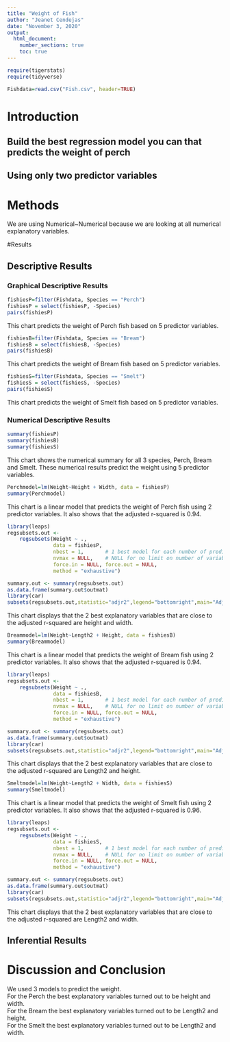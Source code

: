 ```yaml
---
title: "Weight of Fish"
author: "Jeanet Cendejas"
date: "November 3, 2020"
output: 
  html_document:
    number_sections: true
    toc: true
---
```



```r
require(tigerstats)
require(tidyverse)
```

```r
Fishdata=read.csv("Fish.csv", header=TRUE)
```


# Introduction

<!--In this section you explain what you are trying to show.  Where did the data come from?  What is the research or other question you are trying to answer?!-->

## Build the best regression model you can that predicts the weight of perch
## Using only two predictor variables  


# Methods

<!--Decide on your methods:  use "variable analysis" or other appropriate descriptors.  Make sure to choose at least one graphical method and at least one numerical method.!-->

We are using Numerical~Numerical because we are looking at all numerical explanatory variables.  

#Results

<!--Divide this section into two sub-sections:  One for your descriptive  results and one for your inferential results.!-->

## Descriptive Results

### Graphical Descriptive Results

```r
fishiesP=filter(Fishdata, Species == "Perch")
fishiesP = select(fishiesP, -Species)
pairs(fishiesP)
```

This chart predicts the weight of Perch fish based on 5 predictor variables.  

```r
fishiesB=filter(Fishdata, Species == "Bream")
fishiesB = select(fishiesB, -Species)
pairs(fishiesB)
```

This chart predicts the weight of Bream fish based on 5 predictor variables.  

```r
fishiesS=filter(Fishdata, Species == "Smelt")
fishiesS = select(fishiesS, -Species)
pairs(fishiesS)
```

This chart predicts the weight of Smelt fish based on 5 predictor variables.  

<!--Graphical results here.  Make sure to show your code.  Provide appropriate labels for axes, giving units if possible, and provide a good title for the graph, too.  Use the graphical results to describe the patterns if any that exist in the data as focused toward the research question!-->


### Numerical Descriptive Results

```r
summary(fishiesP)
summary(fishiesB)
summary(fishiesS)
```

This chart shows the numerical summary for all 3 species, Perch, Bream and Smelt. These numerical results predict the weight using 5 predictor variables.  

<!--Numerical results go here. Use the numerical results to describe the patterns if any that exist in the data as focused toward the research question!-->

```r
Perchmodel=lm(Weight~Height + Width, data = fishiesP)
summary(Perchmodel)
```

This chart is a linear model that predicts the weight of Perch fish using 2 predictor variables. It also shows that the adjusted r-squared is 0.94.  

```r
library(leaps)
regsubsets.out <-
    regsubsets(Weight ~ .,
               data = fishiesP,
               nbest = 1,       # 1 best model for each number of predictors
               nvmax = NULL,    # NULL for no limit on number of variables
               force.in = NULL, force.out = NULL,
               method = "exhaustive")

summary.out <- summary(regsubsets.out)
as.data.frame(summary.out$outmat)
library(car)
subsets(regsubsets.out,statistic="adjr2",legend="bottomright",main="Adjusted R^2")
```

This chart displays that the 2 best explanatory variables that are close to the adjusted r-squared are height and width.  

```r
Breammodel=lm(Weight~Length2 + Height, data = fishiesB)
summary(Breammodel)
```

This chart is a linear model that predicts the weight of Bream fish using 2 predictor variables. It also shows that the adjusted r-squared is 0.94.    

```r
library(leaps)
regsubsets.out <-
    regsubsets(Weight ~ .,
               data = fishiesB,
               nbest = 1,       # 1 best model for each number of predictors
               nvmax = NULL,    # NULL for no limit on number of variables
               force.in = NULL, force.out = NULL,
               method = "exhaustive")

summary.out <- summary(regsubsets.out)
as.data.frame(summary.out$outmat)
library(car)
subsets(regsubsets.out,statistic="adjr2",legend="bottomright",main="Adjusted R^2")
```

This chart displays that the 2 best explanatory variables that are close to the adjusted r-squared are Length2 and height.   

```r
Smeltmodel=lm(Weight~Length2 + Width, data = fishiesS)
summary(Smeltmodel)
```

This chart is a linear model that predicts the weight of Smelt fish using 2 predictor variables. It also shows that the adjusted r-squared is 0.96.  

```r
library(leaps)
regsubsets.out <-
    regsubsets(Weight ~ .,
               data = fishiesS,
               nbest = 1,       # 1 best model for each number of predictors
               nvmax = NULL,    # NULL for no limit on number of variables
               force.in = NULL, force.out = NULL,
               method = "exhaustive")

summary.out <- summary(regsubsets.out)
as.data.frame(summary.out$outmat)
library(car)
subsets(regsubsets.out,statistic="adjr2",legend="bottomright",main="Adjusted R^2")
```

This chart displays that the 2 best explanatory variables that are close to the adjusted r-squared are Length2 and width.  

## Inferential Results

<!--State hypothesis clearly.  Make sure your discussion of the inferential test covers all the aspects that the test output produces, such as test statistic, p-value etc.  Make a decision about the null hypothesis, explain the assumptions on which the selected test/procedure was based, and why the chosen procedure satisfies the assumptions and is appropriate to answer the research question!-->



# Discussion and Conclusion

<!--Discussion and conclusion here.  If you found a relationship be sure to consider whether the relationship occurs because one of the variables causes the other, or whether they perhaps are related for some other reason.  Watch the chapter 6 videos from the GeorgeTown videos collection.!-->

We used 3 models to predict the weight.  
For the Perch the best explanatory variables turned out to be height and width.  
For the Bream the best explanatory variables turned out to be Length2 and height.  
For the Smelt the best explanatory variables turned out to be Length2 and width.  